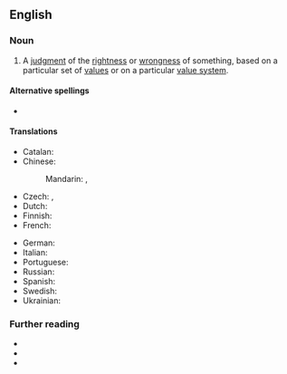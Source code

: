 ==English==
{{wikipedia}}

===Noun===
{{en-noun}}

# {{lb|en|philosophy}} A [[judgment]] of the [[rightness]] or [[wrongness]] of something, based on a particular set of [[value]]s or on a particular [[value system]].

====Alternative spellings====
* {{alter|en|value judgement}}

====Translations====
{{trans-top|judgment}}
* Catalan: {{t+|ca|judici de valor|m}}
* Chinese:
*: Mandarin: {{t|cmn|價值判斷}}, {{t|cmn|价值判断|tr=jiàzhí pànduàn}}
* Czech: {{t|cs|hodnotový soud|m}}, {{t|cs|hodnotící soud|m}}
* Dutch: {{t+|nl|waardeoordeel|n}}
* Finnish: {{t|fi|arvovalinta}}
* French: {{t|fr|jugement de valeur|m}}
{{trans-mid}}
* German: {{t|de|Werturteil|n}}
* Italian: {{t|it|giudizio di valore|m}}
* Portuguese: {{t|pt|juízo de valor|m}}
* Russian: {{t|ru|оце́ночное сужде́ние|n}}
* Spanish: {{t|es|juicio de valor|m}}
* Swedish: {{t|sv|värdeomdöme|n}}
* Ukrainian: {{t|uk|оці́ночне су́дження|n}}
{{trans-bottom}}

===Further reading===
* {{R:Longman}}
* {{R:Cambridge}}
* {{R:Lexico|value judgement}}